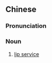 {{also|漂亮话}}
==Chinese==
{{zh-forms|s=漂亮话|type=21}}

===Pronunciation===
{{zh-pron
|m=piàolianghuà
|c=piu3 loeng6 waa6
|cat=n
}}

===Noun===
{{zh-noun}}

# [[lip service]]